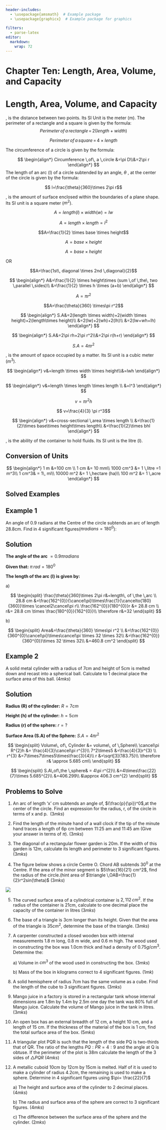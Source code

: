 ```yaml
---
header-includes:
  - \usepackage{amsmath}  # Example package
  - \usepackage{graphicx}  # Example package for graphics
  
filters:
  - parse-latex
editor: 
  markdown: 
    wrap: 72
---
```


# Chapter Ten: Length, Area, Volume, and Capacity

# Length, Area, Volume, and Capacity {.unnumbered}

\textbf{Length}, is the distance between two points. Its SI Unit is the
meter (m). The perimeter of a rectangle and a square is given by the
formula: $$ Perimeter\, of \,a \,rectangle\,=\,2(length+width)$$

$$Perimeter \,of \,a \,square\,=\,4 \times length$$

The circumference of a circle is given by the formula:

$$
\begin{align*}
Circumference \,of\, a \,circle &=\pi D\\&=2\pi r
\end{align*} 
$$ The length of an arc (l) of a circle subtended by an angle, $\theta$
, at the center of the circle is given by the formula:

$$ l=\frac{\theta}{360}\times 2\pi r$$

\textbf{Area}, is the amount of surface enclosed within the boundaries
of a plane shape. Its SI unit is a square meter ($m^2$).

\textbf{Area of a rectangle (A):}

$$A=length (l)\times width(w)=lw$$

\textbf{Area of square (A):}

$$A=length \times length= l^2$$

\textbf{Area of a triangle (A): }

$$A=\frac{1}{2} \times base \times height$$

\textbf{Area of a parallelogram (A):}

$$A=base \times height$$ \textbf{Area of a rhombus (A):}

$$A=base \times height   $$

OR

$$A=\frac{1st\, diagonal \times 2nd \,diagonal}{2}$$

\textbf{Area of a trapezium  (A):}

$$
\begin{align*}
A&=\frac{1}{2} \times height\times (sum \,of \,the\, two \,parallel \,sides)\\
&=\frac{1}{2} \times h \times (a+b)
\end{align*}
$$

\textbf{Area of a circle (A):}

$$A=\pi r^2$$

\textbf{Area of a sector subtended by an angle \,$\theta $\,at the center of a circle:}

$$A=\frac{\theta}{360} \times\pi r^2$$

\centerline{\textbf{Surface area of solids (S.A)}}

\textbf{Surface area of a cuboid:}

$$
\begin{align*}
S.A&=2(length \times width)+2(width \times height)+2(length\times height)\\
&=2(lw)+2(wh)+2(lh)\\
&=2(lw+wh+lh)
\end{align*}
$$

\textbf{Surface area of a cylinder:} $$
\begin{align*}
S.A&=2\pi rh+2\pi r^2\\&=2\pi r(h+r)
\end{align*}
$$

\textbf{Surface area of a sphere:}

$$S.A=4\pi r^2$$

\textbf{Volume}, is the amount of space occupied by a matter. Its SI
unit is a cubic meter ($m^3$).

\textbf{Volume of a cuboid:} $$
\begin{align*}
v&=length \times width \times height\\&=lwh
\end{align*}
$$

\textbf{Volume of a cube:}

$$
\begin{align*}
v&=length \times length \times length \\
&=l^3 
\end{align*}
$$

\textbf{Volume of a cylinder:}

$$ v=\pi r^2 h$$ \textbf{Volume of a sphere:}

$$ v=\frac{4}{3} \pi r^3$$ \textbf{Volume of a prism:}

$$ 
\begin{align*}
v&=cross-sectional \,area \times length \\
&=\frac{1}{2}\times base\times height\times length\\
&=\frac{1}{2}\times bhl
\end{align*}
$$

\textbf{Capacity}, is the ability of the container to hold fluids. Its
SI unit is the litre (l).

::: {.callout-note collapse="false"}
## Conversion of Units

$$ 
\begin{align*}
1 m &=100 cm \\ 
1 cm &= 10 mm\\ 
1000 cm^3 &= 1 \,litre =1 m^3\\
1 cm^3& = 1\, ml\\ 
10000 m^2 &= 1 \,hectare (ha)\\
100 m^2 &= 1 \,acre 
\end{align*}
$$
:::

## Solved Examples

::: {.callout-note collapse="false"}
## Example 1

An angle of 0.9 radians at the Centre of the circle subtends an arc of
length 28.8cm. Find in 4 significant figures($\pi radians=180^0$):

```{=tex}
\begin{enumerate}[(a)]
\item The radius of the circle              \hspace{10.4 cm}        $(3mks)$
\item The area of the sector enclosed by the arc and radii.     \hspace{5.5 cm} $(2mks)$
\end{enumerate}
```
:::

::: {.callout-caution collapse="true"}
## Solution

**The angle of the arc** $=0.9 \pi radians$

**Given that:** $\pi\,rad=180^{0}$

**The length of the arc (l) is given by:**

a\)

$$ 
\begin{split}
\frac{\theta}{360}\times 2\pi r&=length\, of \,the \,arc \\
 28.8 cm &=\frac{162^{0}}{\cancel\pi}\times\frac{1}{\cancelto{180}{360}}\times \cancel2\cancel\pi r\\
\frac{162^{0}}{180^{0}}r &= 28.8 cm \\
r&= 28.8 cm \times \frac{180^{0}}{162^{0}}\\
\therefore r&=32
\end{split}
$$

b\)

$$
\begin{split}
Area&=\frac{\theta}{360} \times\pi r^2 \\
&=\frac{162^{0}}{360^{0}\cancel\pi}\times\cancel\pi \times 32 \times 32\\
&=\frac{162^{0}}{360^{0}}\times 32 \times 32\\
&=460.8 cm^2
\end{split}
$$
:::

::: {.callout-note collapse="false"}
## Example 2

A solid metal cylinder with a radius of 7cm and height of 5cm is melted
down and recast into a spherical ball. Calculate to 1 decimal place the
surface area of this ball.\hspace{5 cm} $(4mks)$
:::

::: {.callout-caution collapse="true"}
## Solution

**Radius (R) of the cylinder:** $R= 7cm$

**Height (h) of the cylinder:** $h= 5 cm$

**Radius (r) of the sphere:** $r=?$

**Surface Area (S.A) of the Sphere:** $S.A = 4\pi r^{2}$

$$
\begin{split}
Volume\, of\, Cylinder &= volume\, of \,Sphere\\
\cancel\pi R^{2}h &= \frac{4}{3}\cancel\pi r^{3}\\
7^2\times5 &=\frac{4}{3}r^{3} \\
r^{3} &=7\times7\times5\times\frac{3}{4}\\
r &=\sqrt[3]{183.75}\\
\therefore r& \approx 5.685 cm\\
\end{split}
$$

$$
\begin{split}
S.A\,of\,the \,sphere& = 4\pi r^{2}\\
&=4\times\frac{22}{7}\times 5.685^{2}\\
&=406.299\\
&\approx 406.3 cm^{2}
\end{split}
$$
:::

::: {.callout-note collapse="false"}
## Problems to Solve

1.  An arc of length 'x' cm subtends an angle of, $(\frac{p}{\pi})^0$,at
    the center of the circle. Find an expression for the radius, r, of
    the circle in terms of x and p. \hspace{6.2 cm} $(3mks)$

2.  Find the length of the minute hand of a wall clock if the tip of the
    minute hand traces a length of 6p cm between 11:25 am and 11:45 am
    (Give your answer in terms of $\pi$). \hspace{2 cm} $(3mks)$

3.  The diagonal of a rectangular flower garden is 20m. If the width of
    this garden is 12m, calculate its length and perimeter to 3
    significant figures. \hspace{6.7 cm} $(3mks)$

4.  The figure below shows a circle Centre O. Chord AB subtends $30^0$
    at the Centre. If the area of the minor segment is
    $5\frac{16}{21} cm^2$, find the radius of the circle.(hint area of
    $\triangle \,OAB=\frac{1}{2}r^2sin(\theta)$ \hspace{14.5cm} $(3mks)$

![](images/circle.png)

5.  The curved surface area of a cylindrical container is $2,112\,cm^2$.
    If the radius of the container is 21cm, calculate to one decimal
    place the capacity of the container in litres \hspace{2.1 cm}
    $(3mks)$

6.  The base of a triangle is 3cm longer than its height. Given that the
    area of the triangle is $35cm^2$, determine the base of the
    triangle. \hspace{7.2 cm} $(3mks)$

7.  A carpenter constructed a closed wooden box with internal
    measurements 1.8 m long, 0.8 m wide, and 0.6 m high. The wood used
    in constructing the box was 1.0cm thick and had a density of
    $0.75g/cm^{3}$. Determine the:

    a\) Volume in $cm^3$ of the wood used in constructing the box.
    \hspace{4.2 cm} $(3mks)$

    b\) Mass of the box in kilograms correct to 4 significant figures.
    \hspace{3.6 cm} $(1mk)$

8.  A solid hemisphere of radius 7cm has the same volume as a cube. Find
    the length of the cube to 3 significant figures. \hspace{10.4 cm}
    $(3mks)$

9.  Mango juice in a factory is stored in a rectangular tank whose
    internal dimensions are 1.8m by 1.4m by 2.5m one day the tank was
    80% full of Mango juice. Calculate the volume of Mango juice in the
    tank in litres. \hspace{10 cm} $(3mks)$

10. An open box has an external breadth of 12 cm, a height 10 cm, and a
    length of 15 cm. If the thickness of the material of the box is 1
    cm, find the total surface area of the box. \hspace{3.7cm} $(5mks)$

11. A triangular plot PQR is such that the length of the side PQ is
    two-thirds that of QR. The ratio of the lengths $PQ: PR = 4:9$ and
    the angle at Q is obtuse. If the perimeter of the plot is 38m
    calculate the length of the 3 sides of $\triangle PQR$
    \hspace{7.5cm} $(4mks)$

12. A metallic cuboid 10cm by 12cm by 15cm is melted. Half of it is used
    to make a cylinder of radius 4.2cm, the remaining is used to make a
    sphere. Determine in 4 significant figures using $\pi= \frac{22}{7}$

    a\) The height and surface area of the cylinder to 2 decimal places.
    \hspace{3.2 cm} $(4mks)$

    b\) The radius and surface area of the sphere are correct to 3
    significant figures. \hspace{1.5 cm} $(4mks)$

    c\) The difference between the surface area of the sphere and the
    cylinder. \hspace{1.7cm} $(2mks)$
:::
